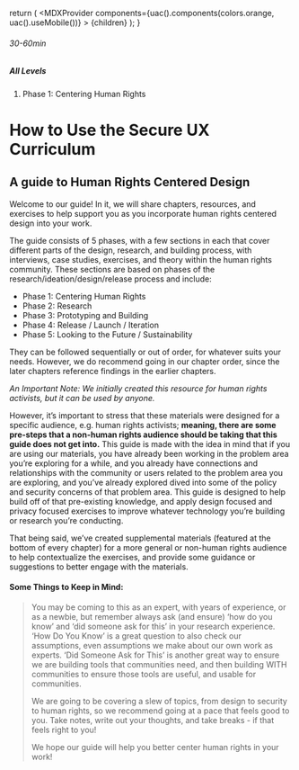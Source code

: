 
  return (
    <MDXProvider
      components={uac().components(colors.orange, uac().useMobile())}
    >
      {children}
    </MDXProvider>
  );
}

[comment]: # "↓↓↓ Editable ↓↓↓"

###### 30-60min

##### All Levels

1. Phase 1: Centering Human Rights

# How to Use the Secure UX Curriculum

## A guide to Human Rights Centered Design

Welcome to our guide! In it, we will share chapters, resources, and exercises to help support you as you incorporate human rights centered design into your work.

The guide consists of 5 phases, with a few sections in each that cover different parts of the design, research, and building process, with interviews, case studies, exercises, and theory within the human rights community. These sections are based on phases of the research/ideation/design/release process and include:

- Phase 1: Centering Human Rights
- Phase 2: Research
- Phase 3: Prototyping and Building
- Phase 4: Release / Launch / Iteration
- Phase 5: Looking to the Future / Sustainability

They can be followed sequentially or out of order, for whatever suits your needs. However, we do recommend going in our chapter order, since the later chapters reference findings in the earlier chapters.

_An Important Note: We initially created this resource for human rights activists, but it can be used by anyone._

However, it’s important to stress that these materials were designed for a specific audience, e.g. human rights activists; **meaning, there are some pre-steps that a non-human rights audience should be taking that this guide does not get into.** This guide is made with the idea in mind that if you are using our materials, you have already been working in the problem area you’re exploring for a while, and you already have connections and relationships with the community or users related to the problem area you are exploring, and you’ve already explored dived into some of the policy and security concerns of that problem area. This guide is designed to help build off of that pre-existing knowledge, and apply design focused and privacy focused exercises to improve whatever technology you’re building or research you’re conducting.

That being said, we’ve created supplemental materials (featured at the bottom of every chapter) for a more general or non-human rights audience to help contextualize the exercises, and provide some guidance or suggestions to better engage with the materials.

#### Some Things to Keep in Mind:

> You may be coming to this as an expert, with years of experience, or as a newbie, but remember always ask (and ensure) ‘how do you know’ and ‘did someone ask for this’ in your research experience. ‘How Do You Know’ is a great question to also check our assumptions, even assumptions we make about our own work as experts. ‘Did Someone Ask for This’ is another great way to ensure we are building tools that communities need, and then building WITH communities to ensure those tools are useful, and usable for communities.
>
> We are going to be covering a slew of topics, from design to security to human rights, so we recommend going at a pace that feels good to you. Take notes, write out your thoughts, and take breaks - if that feels right to you!
>
> We hope our guide will help you better center human rights in your work!
